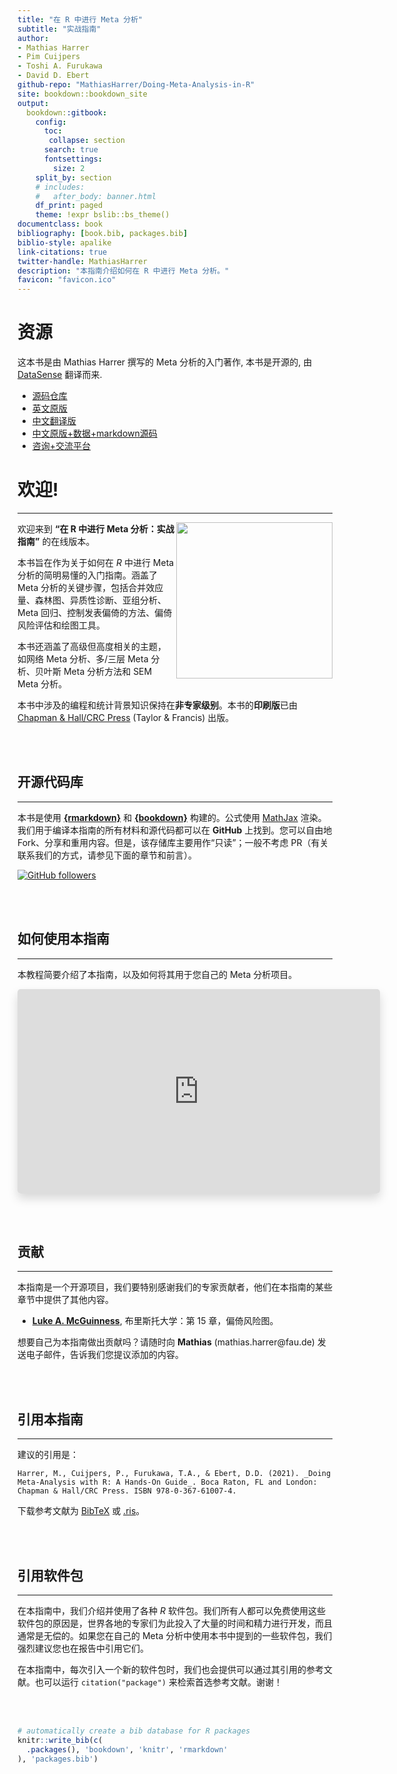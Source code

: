 ```yaml
---
title: "在 R 中进行 Meta 分析"
subtitle: "实战指南"
author: 
- Mathias Harrer 
- Pim Cuijpers
- Toshi A. Furukawa
- David D. Ebert
github-repo: "MathiasHarrer/Doing-Meta-Analysis-in-R"
site: bookdown::bookdown_site
output: 
  bookdown::gitbook:
    config: 
      toc:
       collapse: section
      search: true
      fontsettings:
        size: 2
    split_by: section
    # includes:
    #   after_body: banner.html
    df_print: paged
    theme: !expr bslib::bs_theme()
documentclass: book
bibliography: [book.bib, packages.bib]
biblio-style: apalike
link-citations: true
twitter-handle: MathiasHarrer
description: "本指南介绍如何在 R 中进行 Meta 分析。"
favicon: "favicon.ico"
---
```


# 资源

这本书是由 Mathias Harrer 撰写的 Meta 分析的入门著作, 本书是开源的, 由 [DataSense](http://mlln.cn) 翻译而来.

- [源码仓库](https://github.com/MathiasHarrer/Doing-Meta-Analysis-in-R)
- [英文原版](https://bookdown.org/MathiasHarrer/Doing_Meta_Analysis_in_R/)
- [中文翻译版](#)
- [中文原版+数据+markdown源码](https://t.zsxq.com/BRK4q)
- [咨询+交流平台](https://wx.zsxq.com/group/88888188828842)

# 欢迎! {-}

---

<a href="https://www.routledge.com/Doing-Meta-Analysis-with-R-A-Hands-On-Guide/Harrer-Cuijpers-Furukawa-Ebert/p/book/9780367610074" target="_blank"><img src="images/cover.png" width="250" align="right" alt="" class="cover" /></a> 欢迎来到 **"在 R 中进行 Meta 分析：实战指南"** 的在线版本。

本书旨在作为关于如何在 _R_ 中进行 Meta 分析的简明易懂的入门指南。涵盖了 Meta 分析的关键步骤，包括合并效应量、森林图、异质性诊断、亚组分析、Meta 回归、控制发表偏倚的方法、偏倚风险评估和绘图工具。

本书还涵盖了高级但高度相关的主题，如网络 Meta 分析、多/三层 Meta 分析、贝叶斯 Meta 分析方法和 SEM Meta 分析。

本书中涉及的编程和统计背景知识保持在**非专家级别**。本书的**印刷版**已由 [Chapman & Hall/CRC Press](https://www.routledge.com/Doing-Meta-Analysis-with-R-A-Hands-On-Guide/Harrer-Cuijpers-Furukawa-Ebert/p/book/9780367610074) (Taylor & Francis) 出版。

<br></br>



## 开源代码库 {-}

---

本书是使用 [**{rmarkdown}**](https://rmarkdown.rstudio.com/docs/) 和 [**{bookdown}**](https://bookdown.org/) 构建的。公式使用 [MathJax](http://docs.mathjax.org/en/latest/index.html) 渲染。我们用于编译本指南的所有材料和源代码都可以在 **GitHub** 上找到。您可以自由地 Fork、分享和重用内容。但是，该存储库主要用作“只读”；一般不考虑 PR（有关联系我们的方式，请参见下面的章节和前言）。

[![GitHub followers](https://img.shields.io/badge/View Repository-100000?style=for-the-badge&logo=github&logoColor=white)](https://github.com/MathiasHarrer/Doing-Meta-Analysis-in-R)

<br></br>

## 如何使用本指南 {-}

---

本教程简要介绍了本指南，以及如何将其用于您自己的 Meta 分析项目。

<center>
<iframe width="580" height="327" style="border-radius: 5px 5px 5px 5px; box-shadow: 0 0.5rem 1rem rgba(0,0,0,.15);" src="https://www.bilibili.com/video/BV1rMNvzaEcm/" title="video player" frameborder="0" allow="accelerometer; autoplay; clipboard-write; encrypted-media; gyroscope; picture-in-picture; web-share" allowfullscreen>
</iframe>
</center>

<br></br>

## 贡献 {-}

---

本指南是一个开源项目，我们要特别感谢我们的专家贡献者，他们在本指南的某些章节中提供了其他内容。

* [**Luke A. McGuinness**](https://twitter.com/mcguinlu), 布里斯托大学：第 15 章，偏倚风险图。

想要自己为本指南做出贡献吗？请随时向 **Mathias** (mathias.harrer@fau.de) 发送电子邮件，告诉我们您提议添加的内容。

<br></br>

## 引用本指南 {-}

---

建议的引用是：

```block
Harrer, M., Cuijpers, P., Furukawa, T.A., & Ebert, D.D. (2021). _Doing Meta-Analysis with R: A Hands-On Guide_. Boca Raton, FL and London: Chapman & Hall/CRC Press. ISBN 978-0-367-61007-4.
```

下载参考文献为 [BibTeX](https://www.protectlab.org/meta-analysis-in-r/data/citation.bib) 或 [.ris](https://www.protectlab.org/meta-analysis-in-r/data/citation.ris)。

<br></br>

## 引用软件包 {-}

---

在本指南中，我们介绍并使用了各种 _R_ 软件包。我们所有人都可以免费使用这些软件包的原因是，世界各地的专家们为此投入了大量的时间和精力进行开发，而且通常是无偿的。如果您在自己的 Meta 分析中使用本书中提到的一些软件包，我们强烈建议您也在报告中引用它们。

在本指南中，每次引入一个新的软件包时，我们也会提供可以通过其引用的参考文献。也可以运行 `citation("package")` 来检索首选参考文献。谢谢！

<br></br>

```r
# automatically create a bib database for R packages
knitr::write_bib(c(
  .packages(), 'bookdown', 'knitr', 'rmarkdown'
), 'packages.bib')
```
